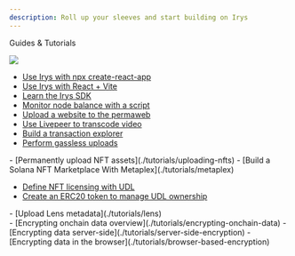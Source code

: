 ```yaml
---
description: Roll up your sleeves and start building on Irys
---
```



<div className="py-20">
<Heading level={1}  className="mb-4">Guides & Tutorials</Heading>

</div>

<img
	src="https://irys.xyz/new/assets/home/data-donuts.webp"
	className="absolute mt-20 top-20 hidden xl:flex right-10 w-[300px]"
/>

<div className="-mt-10">
<SectionTitle title={"Basics"} />

-   [Use Irys with npx create-react-app](./tutorials/react)
-   [Use Irys with React + Vite](./tutorials/vite)
-   [Learn the Irys SDK](./tutorials/irys-sdk.mdx)
-   [Monitor node balance with a script](./tutorials/monitor-node-balance)
-   [Upload a website to the permaweb](./tutorials/uploading-static-sites)
-   [Use Livepeer to transcode video](./tutorials/livepeer)
-   [Build a transaction explorer](./tutorials/irys-explorer)
-   [Perform gassless uploads](./tutorials/gassless-uploading)

</div>

<div className="mt-10">
<SectionTitle title={"NFTs"} />
- [Permanently upload NFT assets](./tutorials/uploading-nfts) 
- [Build a Solana NFT Marketplace With Metaplex](./tutorials/metaplex)

</div>

<div className="mt-10">
<SectionTitle title={"UDL"} />

-   [Define NFT licensing with UDL](./tutorials/udl-nft)
-   [Create an ERC20 token to manage UDL ownership](./tutorials/udl-erc20)

</div>

<div className="mt-10">
<SectionTitle title={"Lens"} />
-   [Upload Lens metadata](./tutorials/lens)

</div>

<div className="mt-10">
<SectionTitle title={"Encryption"} />
-   [Encrypting onchain data overview](./tutorials/encrypting-onchain-data)
-   [Encrypting data server-side](./tutorials/server-side-encryption)
-   [Encrypting data in the browser](./tutorials/browser-based-encryption)

</div>
